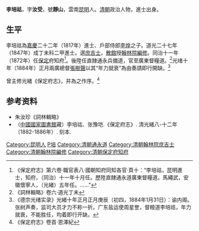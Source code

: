 '''李培祜'''，字'''汝受'''，號'''靜山'''，雲南[[昆明|昆明]]人。[[清朝|清朝]]政治人物，進士出身。

==生平==
李培祜為[[嘉慶|嘉慶]]二十二年（1817年）進士、戶部侍郎[[李煌_(清朝)|李煌]]之子。道光二十七年（1847年）成丁未科二甲進士。選[[庶吉士|庶吉士]]，[[散館|散館]]授[[翰林院|翰林院]][[編修|編修]]。同治十一年（1872年）任[[保定|保定]]府知府<ref>《保定府志》第六卷·職官表八·國朝知府同知各官·頁十：“李培祜，昆明進士，知府，（同治）十一年十月任。歷陞直隸通永道廣東督糧道。馬繩武，安徽懷寧人，（光緒）五年任。……”</ref>。後陞任直隸通永兵備道，官至廣東督糧道。<ref>《詞林輯略》卷六·道光丁未</ref>光绪十年（1884年）正月兩廣總督[[張樹聲|張樹聲]]以其“年力就衰”為由奏請即行開缺。<ref>《德宗光绪实录》光緒十年正月正月庚辰（初四，1884年1月31日）：谕内阁。张树声奏，监司大员才力不称一折。广东盐运使周星誉，督粮道李培祜，年力就衰，不能胜任，均着即行开缺。</ref>

曾主修光緒《保定府志》，并為之作序。<ref>《保定府志》卷首·恩澤紀</ref>

== 参考资料 ==
{{reflist}}

*朱汝珍《詞林輯略》
*（[[中國國家圖書館|中國國家圖書館]]藏）李培祜、张豫垲.《保定府志》. 清光緒八-十二年（1882-1886年）. 刻本.

{{道光二十七年丁未科殿試金榜}}

{{Authority control}}

{{DEFAULTSORT:Li李}}
[[Category:昆明人|Category:昆明人]]
[[Category:李姓|P培]]
[[Category:清朝通永道|Category:清朝通永道]]
[[Category:清朝翰林院庶吉士|Category:清朝翰林院庶吉士]]
[[Category:清朝翰林院編修|Category:清朝翰林院編修]]
[[Category:清朝保定府知府|Category:清朝保定府知府]]


{{清朝人物小作品}}